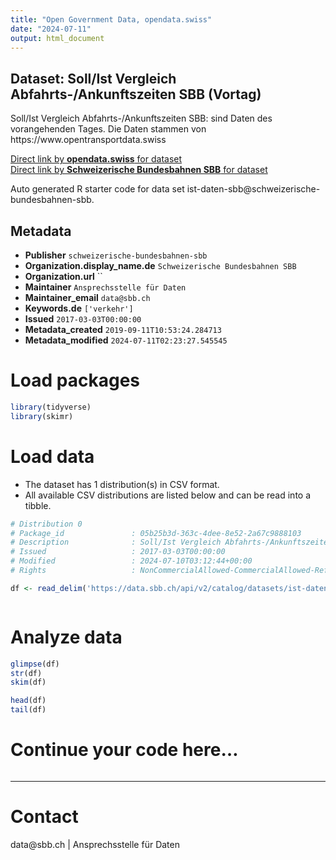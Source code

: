```yaml
---
title: "Open Government Data, opendata.swiss"
date: "2024-07-11"
output: html_document
---
```


## Dataset: Soll/Ist Vergleich Abfahrts-/Ankunftszeiten SBB (Vortag)

Soll/Ist Vergleich Abfahrts-/Ankunftszeiten SBB: sind Daten des vorangehenden Tages. Die Daten stammen von https://www.opentransportdata.swiss

[Direct link by **opendata.swiss** for dataset](https://opendata.swiss/de/dataset/soll-ist-vergleich-abfahrts-ankunftszeiten-sbb-vortag)<br>
[Direct link by **Schweizerische Bundesbahnen SBB** for dataset](https://data.sbb.ch/explore/dataset/ist-daten-sbb/)

Auto generated R starter code for data set ist-daten-sbb@schweizerische-bundesbahnen-sbb.

## Metadata

- **Publisher** `schweizerische-bundesbahnen-sbb`
- **Organization.display_name.de** `Schweizerische Bundesbahnen SBB`
- **Organization.url** ``
- **Maintainer** `Ansprechsstelle für Daten`
- **Maintainer_email** `data@sbb.ch`
- **Keywords.de** `['verkehr']`
- **Issued** `2017-03-03T00:00:00`
- **Metadata_created** `2019-09-11T10:53:24.284713`
- **Metadata_modified** `2024-07-11T02:23:27.545545`


# Load packages

```r

library(tidyverse)
library(skimr)

```

# Load data

-   The dataset has 1 distribution(s) in CSV format.
-   All available CSV distributions are listed below and can be read into a tibble.

```r

# Distribution 0
# Package_id               : 05b25b3d-363c-4dee-8e52-2a67c9888103
# Description              : Soll/Ist Vergleich Abfahrts-/Ankunftszeiten SBB (Vortag) (csv)
# Issued                   : 2017-03-03T00:00:00
# Modified                 : 2024-07-10T03:12:44+00:00
# Rights                   : NonCommercialAllowed-CommercialAllowed-ReferenceRequired

df <- read_delim('https://data.sbb.ch/api/v2/catalog/datasets/ist-daten-sbb/exports/csv')



```

# Analyze data

```r

glimpse(df)
str(df)
skim(df)

head(df)
tail(df)

```

# Continue your code here...

```r

```

------------------------------------------------------------------------

# Contact

data@sbb.ch | Ansprechsstelle für Daten
